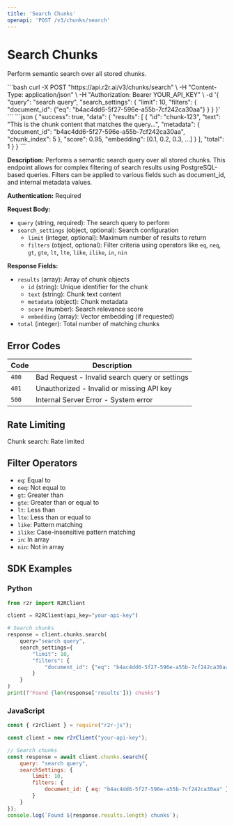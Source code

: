 ```yaml
---
title: 'Search Chunks'
openapi: 'POST /v3/chunks/search'
---
```


# Search Chunks

Perform semantic search over all stored chunks.

<RequestExample>
```bash
curl -X POST "https://api.r2r.ai/v3/chunks/search" \
  -H "Content-Type: application/json" \
  -H "Authorization: Bearer YOUR_API_KEY" \
  -d '{
    "query": "search query",
    "search_settings": {
      "limit": 10,
      "filters": {
        "document_id": {"eq": "b4ac4dd6-5f27-596e-a55b-7cf242ca30aa"}
      }
    }
  }'
```
</RequestExample>

<ResponseExample>
```json
{
  "success": true,
  "data": {
    "results": [
      {
        "id": "chunk-123",
        "text": "This is the chunk content that matches the query...",
        "metadata": {
          "document_id": "b4ac4dd6-5f27-596e-a55b-7cf242ca30aa",
          "chunk_index": 5
        },
        "score": 0.95,
        "embedding": [0.1, 0.2, 0.3, ...]
      }
    ],
    "total": 1
  }
}
```
</ResponseExample>

**Description:** Performs a semantic search query over all stored chunks. This endpoint allows for complex filtering of search results using PostgreSQL-based queries. Filters can be applied to various fields such as document_id, and internal metadata values.

**Authentication:** Required

**Request Body:**
- `query` (string, required): The search query to perform
- `search_settings` (object, optional): Search configuration
  - `limit` (integer, optional): Maximum number of results to return
  - `filters` (object, optional): Filter criteria using operators like `eq`, `neq`, `gt`, `gte`, `lt`, `lte`, `like`, `ilike`, `in`, `nin`

**Response Fields:**
- `results` (array): Array of chunk objects
  - `id` (string): Unique identifier for the chunk
  - `text` (string): Chunk text content
  - `metadata` (object): Chunk metadata
  - `score` (number): Search relevance score
  - `embedding` (array): Vector embedding (if requested)
- `total` (integer): Total number of matching chunks

## Error Codes

| Code | Description |
|------|-------------|
| `400` | Bad Request - Invalid search query or settings |
| `401` | Unauthorized - Invalid or missing API key |
| `500` | Internal Server Error - System error |

## Rate Limiting

Chunk search: Rate limited

## Filter Operators

- `eq`: Equal to
- `neq`: Not equal to
- `gt`: Greater than
- `gte`: Greater than or equal to
- `lt`: Less than
- `lte`: Less than or equal to
- `like`: Pattern matching
- `ilike`: Case-insensitive pattern matching
- `in`: In array
- `nin`: Not in array

## SDK Examples

### Python

```python
from r2r import R2RClient

client = R2RClient(api_key="your-api-key")

# Search chunks
response = client.chunks.search(
    query="search query",
    search_settings={
        "limit": 10,
        "filters": {
            "document_id": {"eq": "b4ac4dd6-5f27-596e-a55b-7cf242ca30aa"}
        }
    }
)
print(f"Found {len(response['results'])} chunks")
```

### JavaScript

```javascript
const { r2rClient } = require("r2r-js");

const client = new r2rClient("your-api-key");

// Search chunks
const response = await client.chunks.search({
    query: "search query",
    searchSettings: {
        limit: 10,
        filters: {
            document_id: { eq: "b4ac4dd6-5f27-596e-a55b-7cf242ca30aa" }
        }
    }
});
console.log(`Found ${response.results.length} chunks`);
``` 